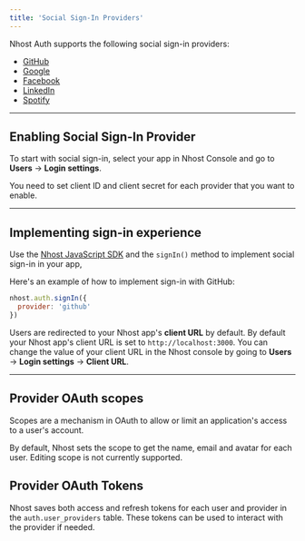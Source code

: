 ```yaml
---
title: 'Social Sign-In Providers'
---
```


Nhost Auth supports the following social sign-in providers:

- [GitHub](/platform/authentication/sign-in-with-github)
- [Google](/platform/authentication/sign-in-with-google)
- [Facebook](/platform/authentication/sign-in-with-facebook)
- [LinkedIn](/platform/authentication/sign-in-with-linkedin)
- [Spotify](/platform/authentication/sign-in-with-spotify)

---

## Enabling Social Sign-In Provider

To start with social sign-in, select your app in Nhost Console and go to **Users** → **Login settings**.

You need to set client ID and client secret for each provider that you want to enable.

---

## Implementing sign-in experience

Use the [Nhost JavaScript SDK](/reference/sdk) and the `signIn()` method to implement social sign-in in your app,

Here's an example of how to implement sign-in with GitHub:

```js
nhost.auth.signIn({
  provider: 'github'
})
```

Users are redirected to your Nhost app's **client URL** by default. By default your Nhost app's client URL is set to `http://localhost:3000`. You can change the value of your client URL in the Nhost console by going to **Users** → **Login settings** → **Client URL**.

---

## Provider OAuth scopes

Scopes are a mechanism in OAuth to allow or limit an application's access to a user's account.

By default, Nhost sets the scope to get the name, email and avatar for each user. Editing scope is not currently supported.

## Provider OAuth Tokens

Nhost saves both access and refresh tokens for each user and provider in the `auth.user_providers` table. These tokens can be used to interact with the provider if needed.
